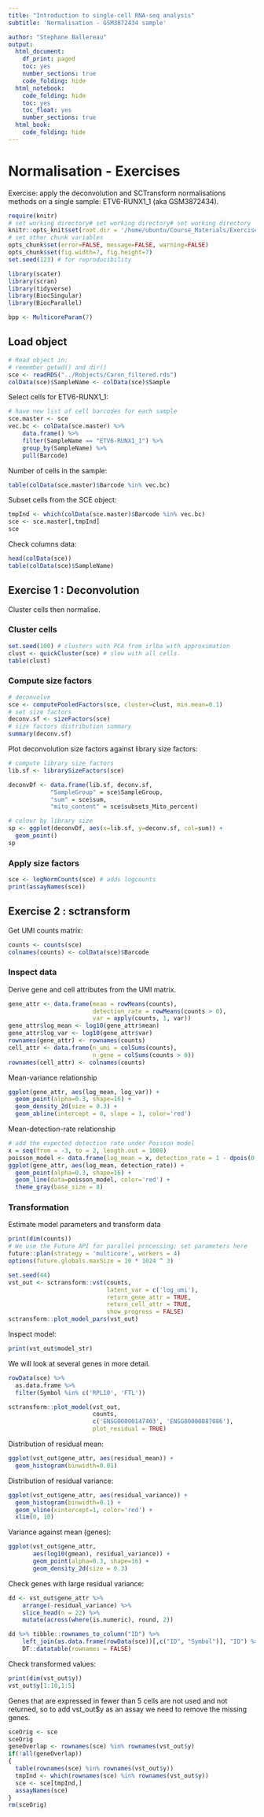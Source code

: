 ```yaml
---
title: "Introduction to single-cell RNA-seq analysis"
subtitle: 'Normalisation - GSM3872434 sample'

author: "Stephane Ballereau"
output:
  html_document:
    df_print: paged
    toc: yes
    number_sections: true
    code_folding: hide
  html_notebook:
    code_folding: hide
    toc: yes
    toc_float: yes
    number_sections: true
  html_book:
    code_folding: hide
---
```


# Normalisation - Exercises

Exercise: apply the deconvolution and SCTransform normalisations methods on a
single sample: ETV6-RUNX1_1 (aka GSM3872434).

```r
require(knitr)
# set working directory# set working directory# set working directory
knitr::opts_knit$set(root.dir = '/home/ubuntu/Course_Materials/Exercises')
# set other chunk variables
opts_chunk$set(error=FALSE, message=FALSE, warning=FALSE)
opts_chunk$set(fig.width=7, fig.height=7)
set.seed(123) # for reproducibility
```

```r
library(scater)
library(scran)
library(tidyverse)
library(BiocSingular)
library(BiocParallel)

bpp <- MulticoreParam(7)
```

## Load object

```r
# Read object in:
# remember getwd() and dir()
sce <- readRDS("../Robjects/Caron_filtered.rds")
colData(sce)$SampleName <- colData(sce)$Sample
```

Select cells for ETV6-RUNX1_1:

```r
# have new list of cell barcodes for each sample
sce.master <- sce
vec.bc <- colData(sce.master) %>%
	data.frame() %>%
	filter(SampleName == "ETV6-RUNX1_1") %>%
	group_by(SampleName) %>%
	pull(Barcode)
```

Number of cells in the sample:

```r
table(colData(sce.master)$Barcode %in% vec.bc)
```

Subset cells from the SCE object:

```r
tmpInd <- which(colData(sce.master)$Barcode %in% vec.bc)
sce <- sce.master[,tmpInd]
sce
```

Check columns data:

```r
head(colData(sce))
table(colData(sce)$SampleName)
```

<!--
# mind that genes were filtered using all cells, not just those sampled here.
-->

## Exercise 1 : Deconvolution

Cluster cells then normalise.

### Cluster cells

```r
set.seed(100) # clusters with PCA from irlba with approximation
clust <- quickCluster(sce) # slow with all cells.
table(clust)
```

### Compute size factors

```r
# deconvolve
sce <- computePooledFactors(sce, cluster=clust, min.mean=0.1)
# set size factors
deconv.sf <- sizeFactors(sce)
# size factors distribution summary
summary(deconv.sf)
```

Plot deconvolution size factors against library size factors:

```r
# compute library size factors
lib.sf <- librarySizeFactors(sce)

deconvDf <- data.frame(lib.sf, deconv.sf,
			"SampleGroup" = sce$SampleGroup,
			"sum" = sce$sum,
			"mito_content" = sce$subsets_Mito_percent)
```

```r
# colour by library size
sp <- ggplot(deconvDf, aes(x=lib.sf, y=deconv.sf, col=sum)) +
  geom_point()
sp
```

### Apply size factors

<!--
For each cell, raw counts for genes are divided by the size factor for that cell
and log-transformed so downstream analyses focus on genes with strong relative
differences. We use `scater::logNormCounts()`.
-->

```r
sce <- logNormCounts(sce) # adds logcounts
print(assayNames(sce))
```

## Exercise 2 : sctransform

<!--
With scaling normalisation a correlation remains between the mean and variation
of expression (heteroskedasticity). This affects downstream dimensionality
reduction as the few main new dimensions are usually correlated with library
size. SCTransform addresses the issue by regressing library size out of raw
counts and providing residuals to use as normalized and variance-stabilized
expression values in downstream analysis. We will use the
[sctransform vignette](https://cran.r-project.org/web/packages/sctransform/index.html).
-->

Get UMI counts matrix:

```r
counts <- counts(sce)
colnames(counts) <- colData(sce)$Barcode
```

### Inspect data

<!--
We will now calculate some properties and visually inspect the data. Our main
interest is in the general trends not in individual outliers. Neither genes nor
cells that stand out are important at this step, but we focus on the global trends.
-->

Derive gene and cell attributes from the UMI matrix.

```r
gene_attr <- data.frame(mean = rowMeans(counts), 
                        detection_rate = rowMeans(counts > 0),
                        var = apply(counts, 1, var))
gene_attr$log_mean <- log10(gene_attr$mean)
gene_attr$log_var <- log10(gene_attr$var)
rownames(gene_attr) <- rownames(counts)
cell_attr <- data.frame(n_umi = colSums(counts),
                        n_gene = colSums(counts > 0))
rownames(cell_attr) <- colnames(counts)
```

Mean-variance relationship

<!--
For the genes, we can see that up to a mean UMI count of 0 the variance follows
the line through the origin with slop one, i.e. variance and mean are roughly
equal as expected under a Poisson model. However, genes with a higher average
UMI count show overdispersion compared to Poisson.
-->

```r
ggplot(gene_attr, aes(log_mean, log_var)) + 
  geom_point(alpha=0.3, shape=16) + 
  geom_density_2d(size = 0.3) +
  geom_abline(intercept = 0, slope = 1, color='red')
```

Mean-detection-rate relationship

<!--
In line with the previous plot, we see a lower than expected detection rate in the medium expression range. However, for the highly expressed genes, the rate is at or very close to 1.0 suggesting that there is no zero-inflation in the counts for those genes and that zero-inflation is a result of overdispersion, rather than an independent systematic bias.
-->

```r
# add the expected detection rate under Poisson model
x = seq(from = -3, to = 2, length.out = 1000)
poisson_model <- data.frame(log_mean = x, detection_rate = 1 - dpois(0, lambda = 10^x))
ggplot(gene_attr, aes(log_mean, detection_rate)) + 
  geom_point(alpha=0.3, shape=16) + 
  geom_line(data=poisson_model, color='red') +
  theme_gray(base_size = 8)
```

### Transformation

<!--
"Based on the observations above, which are not unique to this particular data
set, we propose to model the expression of each gene as a negative binomial
random variable with a mean that depends on other variables. Here the other
variables can be used to model the differences in sequencing depth between
cells and are used as independent variables in a regression model. In order to 
avoid overfitting, we will first fit model parameters per gene, and then use
the relationship between gene mean and parameter values to fit parameters,
thereby combining information across genes. Given the fitted model parameters,
we transform each observed UMI count into a Pearson residual which can be
interpreted as the number of standard deviations an observed count was away
from the expected mean. If the model accurately describes the mean-variance
relationship and the dependency of mean and latent factors, then the result
should have mean zero and a stable variance across the range of expression."
[sctransform vignette](https://cran.r-project.org/web/packages/sctransform/index.html).
-->

Estimate model parameters and transform data

<!--
The vst function estimates model parameters and performs the variance stabilizing
transformation. Here we use the log10 of the total UMI counts of a cell as variable
for sequencing depth for each cell. After data transformation we plot the model
parameters as a function of gene mean (geometric mean).
-->

```r
print(dim(counts))
# We use the Future API for parallel processing; set parameters here
future::plan(strategy = 'multicore', workers = 4)
options(future.globals.maxSize = 10 * 1024 ^ 3)

set.seed(44)
vst_out <- sctransform::vst(counts,
                            latent_var = c('log_umi'),
                            return_gene_attr = TRUE,
                            return_cell_attr = TRUE,
                            show_progress = FALSE)
sctransform::plot_model_pars(vst_out)
```

Inspect model:

```r
print(vst_out$model_str)
```

We will look at several genes in more detail.

```r
rowData(sce) %>%
  as.data.frame %>%
  filter(Symbol %in% c('RPL10', 'FTL'))

sctransform::plot_model(vst_out,
                        counts,
                        c('ENSG00000147403', 'ENSG00000087086'),
                        plot_residual = TRUE)
```

Distribution of residual mean:

```r
ggplot(vst_out$gene_attr, aes(residual_mean)) +
  geom_histogram(binwidth=0.01)
```

Distribution of residual variance:

```r
ggplot(vst_out$gene_attr, aes(residual_variance)) +
  geom_histogram(binwidth=0.1) +
  geom_vline(xintercept=1, color='red') +
  xlim(0, 10)
```

Variance against mean (genes):

```r
ggplot(vst_out$gene_attr,
       aes(log10(gmean), residual_variance)) +
       geom_point(alpha=0.3, shape=16) +
       geom_density_2d(size = 0.3)
```

Check genes with large residual variance:

```r
dd <- vst_out$gene_attr %>%
	arrange(-residual_variance) %>%
	slice_head(n = 22) %>%
	mutate(across(where(is.numeric), round, 2))

dd %>% tibble::rownames_to_column("ID") %>%
	left_join(as.data.frame(rowData(sce))[,c("ID", "Symbol")], "ID") %>%
	DT::datatable(rownames = FALSE)
```

Check transformed values:

```r
print(dim(vst_out$y))
vst_out$y[1:10,1:5]
```

Genes that are expressed in fewer than 5 cells are not used and not returned,
so to add vst_out$y as an assay we need to remove the missing genes.

```r
sceOrig <- sce
sceOrig
geneOverlap <- rownames(sce) %in% rownames(vst_out$y)
if(!all(geneOverlap))
{
  table(rownames(sce) %in% rownames(vst_out$y))
  tmpInd <- which(rownames(sce) %in% rownames(vst_out$y))
  sce <- sce[tmpInd,]
  assayNames(sce)
}
rm(sceOrig)
```